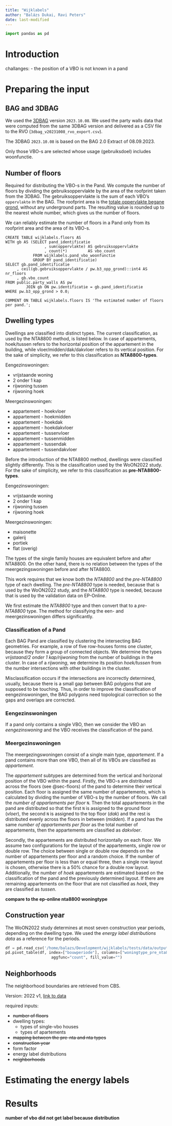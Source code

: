 ```yaml
---
title: "Wijklabels"
author: "Balázs Dukai, Ravi Peters"
date: last-modified
---
```

```python
import pandas as pd
```


# Introduction

challanges:
- the position of a VBO is not known in a pand

# Preparing the input

## BAG and 3DBAG

We used the [3DBAG](https://3dbag.nl) version `2023.10.08`.
We used the party walls data that were computed from the same 3DBAG version and delivered as a CSV file to the RVO (`3dbag_v20231008_rvo_export.csv`).

The 3DBAG `2023.10.08` is based on the BAG 2.0 Extract of 08.09.2023.

Only those VBO-s are selected whose usage (gebruiksdoel) includes woonfunctie.

## Number of floors {#sec-floors}

Required for distributing the VBO-s in the Pand.
We compute the number of floors by dividing the gebruiksoppervlakte by the area of the roofprint taken from the 3DBAG.
The gebruiksoppervlakte is the sum of each VBO's `oppervlakte` in the BAG.
The roofprint area is the [totale oppervlakte begane grond](https://docs.3dbag.nl/nl/schema/attributes/#b3_opp_grond), without any underground parts.
The resulting value is rounded up to the nearest whole number, which gives us the number of floors.

::: {.callout-note title="Assumption"}
We can reliably estimate the number of floors in a Pand only from its roofprint area and the area of its VBO-s.
:::

```sql-postgresql
CREATE TABLE wijklabels.floors AS
WITH gb AS (SELECT pand_identificatie
                 , sum(oppervlakte) AS gebruiksoppervlakte
                 , count(*)         AS vbo_count
            FROM wijklabels.pand_vbo_woonfunctie
            GROUP BY pand_identificatie)
SELECT gb.pand_identificatie
     , ceil(gb.gebruiksoppervlakte / pw.b3_opp_grond)::int4 AS nr_floors
     , gb.vbo_count
FROM public.party_walls AS pw
         JOIN gb ON pw.identificatie = gb.pand_identificatie
WHERE pw.b3_opp_grond > 0.0;

COMMENT ON TABLE wijklabels.floors IS 'The estimated number of floors per pand.';
```

## Dwelling types

Dwellings are classified into distinct types.
The current classification, as used by the NTA8800 method, is listed below.
In case of appartements, hoek/tussen refers to the horizontal position of the appartement in the building, while vloer/midden/dak/dakvloer refers to its vertical position.
For the sake of simplicity, we refer to this classification as **NTA8800-types**.

Eengezinswoningen:

- vrijstaande woning
- 2 onder 1 kap
- rijwoning tussen
- rijwoning hoek

Meergezinswoningen:

- appartement - hoekvloer
- appartement - hoekmidden
- appartement - hoekdak
- appartement - hoekdakvloer
- appartement - tussenvloer
- appartement - tussenmidden
- appartement - tussendak
- appartement - tussendakvloer

Before the introduction of the NTA8800 method, dwellings were classified slightly differently.
This is the classification used by the WoON2022 study.
For the sake of simplicity, we refer to this classification as **pre-NTA8800-types**.

Eengezinswoningen:

- vrijstaande woning
- 2 onder 1 kap
- rijwoning tussen
- rijwoning hoek

Meergezinswoningen:

- maisonette
- galerij
- portiek
- flat (overig)

The types of the single family houses are equivalent before and after NTA8800.
On the other hand, there is no relation between the types of the meergezingswoningen before and after NTA8800.

This work requires that we know both the *NTA8800* and the *pre-NTA8800* type of each dwelling.
The *pre-NTA8800* type is needed, because that is used by the WoON2022 study, and the *NTA8800* type is needed, because that is used by the validation data on EP-Online.

We first estimate the *NTA8800* type and then convert that to a *pre-NTA8800* type.
The method for classifying the een- and meergezinswoningen differs significantly.

### Classification of a Pand

Each BAG Pand are classified by clustering the intersecting BAG geometries.
For example, a row of five row-houses forms one cluster, because they form a group of connected objects.
We determine the types *vrijstaand/2 onder 1 kap/rijwoning* from the number of buildings in the cluster.
In case of a *rijwoning*, we determine its position *hoek/tussen* from the number intersections with other buildings in the cluster.

Misclassification occurs if the intersections are incorrectly determined, usually, because there is a small gap between BAG polygons that are supposed to be touching. 
Thus, in order to improve the classification of eengezinswoningen, the BAG polygons need topological correction so the gaps and overlaps are corrected.

### Eengezinswoningen

If a pand only contains a single VBO, then we consider the VBO an *eengezinswoning* and the VBO receives the classification of the pand.

### Meergezinswoningen

The meergezingswoningen consist of a single main type, *appartement*.
If a pand contains more than one VBO, then all of its VBOs are classified as *appartement*.

The *appartement* subtypes are determined from the vertical and horizonal position of the VBO within the pand.
Firstly, the VBO-s are distributed across the floors (see @sec-floors) of the pand to determine their vertical position.
Each floor is assigned the same number of appartements, which is calculated by dividing the number of VBO-s by the number of floors.
We call the *number of appartements per floor* `N`.
Then the total appartements in the pand are distributed so that the first `N` is assigned to the ground floor (*vloer*), the second `N` is assigned to the top floor (*dak*) and the rest is distributed evenly across the floors in between (*midden*).
If a pand has the same *number of appartements per floor* as the total number of appartements, then the appartements are classified as *dakvloer*.

Secondly, the appartements are distributed horizontally on each floor.
We assume two configurations for the layout of the appartements, single row or double row.
The choice between single or double row depends on the number of appartements per floor and a random choice.
If the number of appartements per floor is less than or equal three, then a single row layout is chosen, otherwise there is a 50% chance for a double row layout.
Additionally, the number of *hoek* appartements are estimated based on the classification of the pand and the previously determined layout.
If there are remaining appartements on the floor that are not classified as *hoek*, they are classified as *tussen*.

**compare to the ep-online nta8800 woningtype**

## Construction year

The WoON2022 study determines at most seven construction year periods, depending on the dwelling type.
We used the *energy label distributions data* as a reference for the periods.

```python
df = pd.read_csv('/home/balazs/Development/wijklabels/tests/data/output/labels_individual.csv', usecols=["bouwperiode", "woningtype", "woningtype_pre_nta8800"])
pd.pivot_table(df, index=["bouwperiode"], columns=["woningtype_pre_nta8800"],
                    aggfunc="count", fill_value="")
```


## Neighborhoods

The neighborhood boundaries are retrieved from CBS.

Version: 2022 v1, [link to data](https://service.pdok.nl/cbs/wijkenbuurten/2022/atom/downloads/wijkenbuurten_2022_v1.gpkg)


required inputs:

- ~~number of floors~~
- dwelling types:
  - types of single-vbo houses
  - types of apartements
- ~~mapping between the pre-nta and nta types~~
- ~~construction year~~
- form factor
- energy label distributions
- ~~neighborhoods~~

# Estimating the energy labels

# Results

**number of vbo did not get label because distribution**